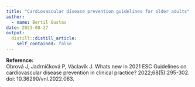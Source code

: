 ```yaml
---
title: "Cardiovascular disease prevention guidelines for older adults"
author:
  - name: Bertil Gustav
date: 2023-08-27
output:
  distill::distill_article:
    self_contained: false
---
```



**Reference:**<br>
Obrová J, Jadrníčková P, Václavík J. Whats new in 2021 ESC Guidelines on cardiovascular disease prevention in clinical practice? 2022;68(5):295-302. doi: 10.36290/vnl.2022.063.



